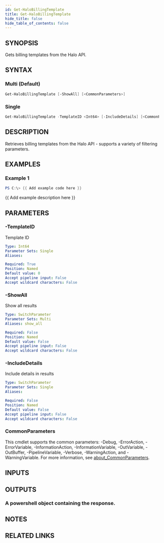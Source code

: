 ```yaml
---
id: Get-HaloBillingTemplate
title: Get-HaloBillingTemplate
hide_title: false
hide_table_of_contents: false
---
```


## SYNOPSIS

Gets billing templates from the Halo API.

## SYNTAX

### Multi (Default)

```powershell
Get-HaloBillingTemplate [-ShowAll] [<CommonParameters>]
```

### Single

```powershell
Get-HaloBillingTemplate -TemplateID <Int64> [-IncludeDetails] [<CommonParameters>]
```

## DESCRIPTION

Retrieves billing templates from the Halo API - supports a variety of filtering parameters.

## EXAMPLES

### Example 1

```powershell
PS C:\> {{ Add example code here }}
```

{{ Add example description here }}

## PARAMETERS

### -TemplateID

Template ID

```yaml
Type: Int64
Parameter Sets: Single
Aliases:

Required: True
Position: Named
Default value: 0
Accept pipeline input: False
Accept wildcard characters: False
```

### -ShowAll

Show all results

```yaml
Type: SwitchParameter
Parameter Sets: Multi
Aliases: show_all

Required: False
Position: Named
Default value: False
Accept pipeline input: False
Accept wildcard characters: False
```

### -IncludeDetails

Include details in results

```yaml
Type: SwitchParameter
Parameter Sets: Single
Aliases:

Required: False
Position: Named
Default value: False
Accept pipeline input: False
Accept wildcard characters: False
```

### CommonParameters

This cmdlet supports the common parameters: -Debug, -ErrorAction, -ErrorVariable, -InformationAction, -InformationVariable, -OutVariable, -OutBuffer, -PipelineVariable, -Verbose, -WarningAction, and -WarningVariable. For more information, see [about_CommonParameters](http://go.microsoft.com/fwlink/?LinkID=113216).

## INPUTS

## OUTPUTS

### A powershell object containing the response.

## NOTES

## RELATED LINKS
